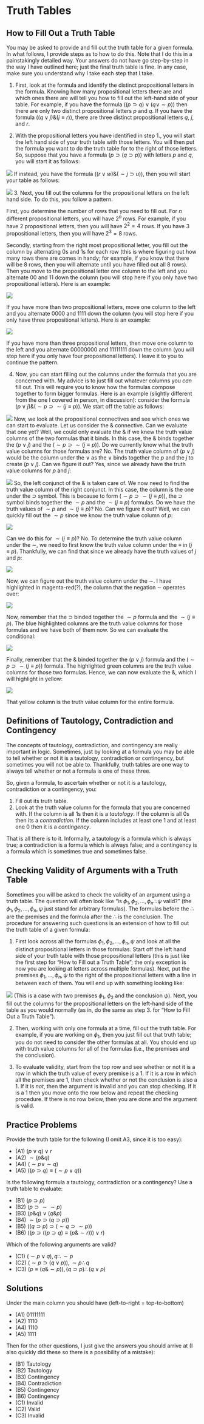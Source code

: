 # Truth Tables

## How to Fill Out a Truth Table

You may be asked to provide and fill out the truth table for a given formula. In what follows, I provide steps as to how to do this. Note that I do this in a painstakingly detailed way. Your answers do not have go step-by-step in the way I have outlined here; just the final truth table is fine. In any case, make sure you understand why I take each step that I take. 

1. First, look at the formula and identify the distinct propositional letters in the formula. Knowing how many propositional letters there are and which ones there are will tell you how to fill out the left-hand side of your table. For example, if you have the formula $((p \supset q) \lor (q \lor \sim p))$ then there are only two distinct propositional letters $p$ and $q$. If you have the formula $((q \lor j) \& (j \equiv r))$, there are three distinct propositional letters $q$, $j$, and $r$. 

2. With the propositional letters you have identified in step 1., you will start the left hand side of your truth table with those letters. You will then put the formula you want to do the truth table for to the right of those letters. So, suppose that you have a formula $(p \supset (q \supset p))$ with letters $p$ and $q$, you will start it as follows:

![](Pictures/Week4Picture1.png)
If instead, you have the formula $((r \lor w) \& (\sim j \supset u))$, then you will start your table as follows:

![](Pictures/Week4Picture2.png)
3. Next, you fill out the columns for the propositional letters on the left hand side. To do this, you follow a pattern. 

First, you determine the number of rows that you need to fill out. For $n$ different propositional letters, you will have $2^n$ rows. For example, if you have $2$ propositional letters, then you will have $2^2 = 4$ rows. If you have $3$ propositional letters, then you will have $2^3 = 8$ rows.

Secondly, starting from the right most propositional letter, you fill out the column by alternating 0s and 1s for each row (this is where figuring out how many rows there are comes in handy; for example, if you know that there will be $8$ rows, then you will alternate until you have filled out all $8$ rows). Then you move to the propositional letter one column to the left and you alternate 00 and 11 down the column (you will stop here if you only have two propositional letters). Here is an example:

![](Pictures/Week4Picture3.png)


If you have more than two propositional letters, move one column to the left and you alternate 0000 and 1111 down the column (you will stop here if you only have three propositional letters). Here is an example:

![](Pictures/Week4Picture4.png)

If you have more than three propositional letters, then move one column to the left and you alternate 00000000 and 11111111 down the column (you will stop here if you only have four propositional letters). I leave it to you to continue the pattern.

4. Now, you can start filling out the columns under the formula that you are concerned with. My advice is to just fill out whatever columns you *can* fill out. This will require you to know how the formulas compose together to form bigger formulas. Here is an example (slightly different from the one I covered in person, in discussion): consider the formula $(p \lor j) \& (\sim p \supset \sim (j \equiv p))$. We start off the table as follows:

![](Pictures/Week4Picture5.png)
Now, we look at the propositional connectives and see which ones we can start to evaluate. Let us consider the $\&$ connective. Can we evaluate that one yet? Well, we could only evaluate the $\&$ if we knew the truth value columns of the two formulas that it binds. In this case, the $\&$ binds together the $(p \lor j)$ and the $(\sim p \supset \sim (j \equiv p))$. Do we currently know what the truth value columns for those formulas are? No. The truth value column of $(p\lor j)$ would be the column under the $\lor$ as the $\lor$ binds together the $p$ and the $j$ to create $(p \lor j)$. Can we figure it out? Yes, since we already have the truth value columns for $p$ and $j$:

![](Pictures/Week4Picture6.png)
So, the left conjunct of the $\&$ is taken care of. We now need to find the truth value column of the right conjunct. In this case, the column is the one under the $\supset$ symbol. This is because to form $(\sim p \supset \sim (j \equiv p))$, the $\supset$ symbol binds together the $\sim p$ and the $\sim (j \equiv p)$ formulas. Do we have the truth values of $\sim p$ and $\sim (j \equiv p)$? No. Can we figure it out? Well, we can quickly fill out the $\sim p$ since we know the truth value column of $p$:

![](Pictures/Week4Picture7.png)

Can we do this for $\sim (j \equiv p)$? No. To determine the truth value column under the $\sim$, we need to first know the truth value column under the $\equiv$ in $(j \equiv p)$. Thankfully, we can find that since we already have the truth values of $j$ and $p$:

![](Pictures/Week4Picture8.png)

Now, we can figure out the truth value column under the $\sim$. I have highlighted in magenta-red(?), the column that the negation $\sim$ operates over:

![](Pictures/Week4Picture9.png)

Now, remember that the $\supset$ binded together the $\sim p$ formula and the $\sim (j \equiv p)$. The blue highlighted columns are the truth value columns for those formulas and we have both of them now. So we can evaluate the conditional:

![](Pictures/Week4Picture10.png)

Finally, remember that the $\&$ binded together the $(p \lor j)$ formula and the $(\sim p \supset \sim (j \equiv p))$ formula. The highlighted green columns are the truth value columns for those two formulas. Hence, we can now evaluate the $\&$, which I will highlight in yellow:

![](Pictures/Week4Picture11.png)

That yellow column is the truth value column for the entire formula.

## Definitions of Tautology, Contradiction and Contingency

The concepts of tautology, contradiction, and contingency are really important in logic. Sometimes, just by looking at a formula you may be able to tell whether or not it is a tautology, contradiction or contingency, but sometimes you will not be able to. Thankfully, truth tables are one way to always tell whether or not a formula is one of these three.

So, given a formula, to ascertain whether or not it is a tautology, contradiction or a contingency, you:

1. Fill out its truth table.
2. Look at the truth value column for the formula that you are concerned with. If the column is all 1s then it is a *tautology*. If the column is all 0s then its a *contradiction*. If the column includes at least one 1 and at least one 0 then it is a *contingency*.

That is all there is to it. Informally, a tautology is a formula which is always true; a contradiction is a formula which is always false; and a contingency is a formula which is sometimes true and sometimes false.

## Checking Validity of Arguments with a Truth Table

Sometimes you will be asked to check the validity of an argument using a truth table. The question will often look like "is $\phi_1,\phi_2,\ldots,\phi_n \therefore \psi$ valid?" (the $\phi_1,\phi_2,\ldots,\phi_n,\psi$ just stand for arbitrary formulas). The formulas before the $\therefore$ are the premises and the formula after the $\therefore$ is the conclusion. The procedure for answering such questions is an extension of how to fill out the truth table of a given formula:

1. First look across all the formulas $\phi_1,\phi_2,\ldots,\phi_n, \psi$ and look at all the distinct propositional letters in those formulas. Start off the left hand side of your truth table with those propositional letters (this is just like the first step for "How to Fill out a Truth Table"; the only exception is now you are looking at letters across multiple formulas). Next, put the premises $\phi_1,\ldots,\phi_n,\psi$ to the right of the propositional letters with a line in between each of them. You will end up with something looking like:

![](Pictures/Week4Picture12.png)
(This is a case with two premises $\phi_1$, $\phi_2$ and the conclusion $\psi$). Next, you fill out the columns for the propositional letters on the left-hand side of the table as you would normally (as in, do the same as step 3. for "How to Fill Out a Truth Table").

2. Then, working with only one formula at a time, fill out the truth table. For example, if you are working on $\phi_1$, then you just fill out that truth table; you do not need to consider the other formulas at all. You should end up with truth value columns for all of the formulas (i.e., the premises and the conclusion).

3. To evaluate validity, start from the top row and see whether or not it is a row in which the truth value of every premise is a 1. If it is a row in which all the premises are 1, then check whether or not the conclusion is also a 1. If it is *not*, then the argument is invalid and you can stop checking. If it is a 1 then you move onto the row below and repeat the checking procedure. If there is no row below, then you are done and the argument is valid.

## Practice Problems

Provide the truth table for the following (I omit A3, since it is too easy):

- (A1) $(p \lor q) \lor r$
- (A2) $\sim (p \& q)$
- (A4) $(\sim p \lor \sim q)$
- (A5) $((p \supset q) \equiv (\sim p \lor q))$

Is the following formula a tautology, contradiction or a contingency? Use a truth table to evaluate:

- (B1) $(p \supset p)$
- (B2) $(p \supset \sim\sim p)$
- (B3) $(p \& q) \lor (q \& p)$
- (B4) $\sim (p \supset (q \supset p))$
- (B5) $((q \supset p) \supset (\sim q \supset \sim p))$
- (B6) $((p \supset ((p \supset q) \equiv (p \& \sim r))) \lor r)$

Which of the following arguments are valid?

- (C1) $(\sim p \lor q), q \therefore \sim p$
- (C2) $(\sim p \supset (q \lor p)), \sim p \therefore q$
- (C3) $(p \equiv (q \& \sim p)), (q\supset p) \therefore (q \lor p)$

## Solutions

Under the main column you should have (left-to-right = top-to-bottom)

- (A1) $01111111$
- (A2) $1110$
- (A4) $1110$
- (A5) $1111$

Then for the other questions, I just give the answers you should arrive at (I also quickly did these so there is a possibility of a mistake):

- (B1) Tautology
- (B2) Tautology
- (B3) Contingency
- (B4) Contradiction
- (B5) Contingency
- (B6) Contingency
- (C1) Invalid
- (C2) Valid
- (C3) Invalid